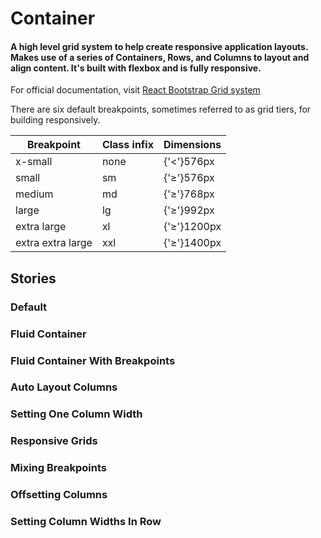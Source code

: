 
# Container

<h4>
  A high level grid system to help create responsive application layouts. 
  Makes use of a series of Containers, Rows, and Columns to layout and align content.
  It's built with flexbox and is fully responsive.
</h4>

For official documentation, visit [React Bootstrap Grid system](https://react-bootstrap.github.io/layout/grid/)

There are six default breakpoints, sometimes referred to as grid tiers, for building responsively.

| Breakpoint        | Class infix | Dimensions |
|-------------------|-------------|------------|
| x-small           | none        | {'<'}576px     |
| small             | sm          | {'≥'}576px     |
| medium            | md          | {'≥'}768px     |
| large             | lg          | {'≥'}992px     |
| extra large       | xl          | {'≥'}1200px    |
| extra extra large | xxl         | {'≥'}1400px    |

<Canvas>
  <Story id="layouts-container--default"/>
</Canvas>

<ArgTypes of={Container} />

## Stories

### Default

<Canvas>
  <Story id="layouts-container--default" />
</Canvas>

### Fluid Container

<Canvas>
  <Story id="layouts-container--fluid-container" />
</Canvas>

### Fluid Container With Breakpoints

<Canvas>
  <Story id="layouts-container--fluid-container-with-breakpoints" />
</Canvas>

### Auto Layout Columns

<Canvas>
  <Story id="layouts-container--auto-layout-columns" />
</Canvas>

### Setting One Column Width

<Canvas>
  <Story id="layouts-container--setting-one-column-width" />
</Canvas>

### Responsive Grids

<Canvas>
  <Story id="layouts-container--responsive-grids" />
</Canvas>

### Mixing Breakpoints

<Canvas>
  <Story id="layouts-container--mixing-breakpoints" />
</Canvas>

### Offsetting Columns

<Canvas>
  <Story id="layouts-container--offsetting-columns" />
</Canvas>

### Setting Column Widths In Row

<Canvas>
  <Story id="layouts-container--setting-column-widths-in-row" />
</Canvas>
